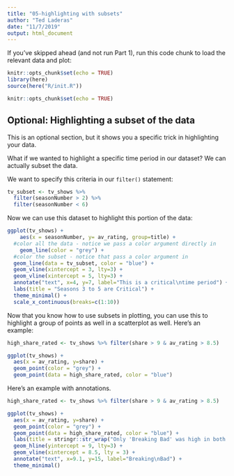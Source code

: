 ```yaml
---
title: "05-highlighting with subsets"
author: "Ted Laderas"
date: "11/7/2019"
output: html_document
---
```


If you've skipped ahead (and not run Part 1), run this code chunk to load the relevant data and plot:

```r
knitr::opts_chunk$set(echo = TRUE)
library(here)
source(here("R/init.R"))
```

```r
knitr::opts_chunk$set(echo = TRUE)
```

## Optional: Highlighting a subset of the data

This is an optional section, but it shows you a specific trick in highlighting your data.

What if we wanted to highlight a specific time period in our dataset? We can actually subset the data. 

We want to specify this criteria in our `filter()` statement:

```r
tv_subset <- tv_shows %>%
  filter(seasonNumber > 2) %>%
  filter(seasonNumber < 6)
```

Now we can use this dataset to highlight this portion of the data:

```r

ggplot(tv_shows) + 
    aes(x = seasonNumber, y= av_rating, group=title) + 
  #color all the data - notice we pass a color argument directly in
    geom_line(color = "grey") +
  #color the subset - notice that pass a color argument in
  geom_line(data = tv_subset, color = "blue") +
  geom_vline(xintercept = 3, lty=3) +
  geom_vline(xintercept = 5, lty=3) +
  annotate("text", x=4, y=7, label="This is a critical\ntime period") +
  labs(title = "Seasons 3 to 5 are Critical") + 
  theme_minimal() + 
  scale_x_continuous(breaks=c(1:10))
```

Now that you know how to use subsets in plotting, you can use this to highlight a group of points as well in a scatterplot as well. Here's an example:

```r
high_share_rated <- tv_shows %>% filter(share > 9 & av_rating > 8.5)

ggplot(tv_shows) +
  aes(x = av_rating, y=share) +
  geom_point(color = "grey") +
  geom_point(data = high_share_rated, color = "blue")
```

Here's an example with annotations.

```r
high_share_rated <- tv_shows %>% filter(share > 9 & av_rating > 8.5)

ggplot(tv_shows) +
  aes(x = av_rating, y=share) +
  geom_point(color = "grey") +
  geom_point(data = high_share_rated, color = "blue") +
  labs(title = stringr::str_wrap("Only 'Breaking Bad' was high in both ratings and share")) +
  geom_hline(yintercept = 9, lty=3) +
  geom_vline(xintercept = 8.5, lty = 3) +
  annotate("text", x=9.1, y=15, label="Breaking\nBad") +
  theme_minimal()

```

